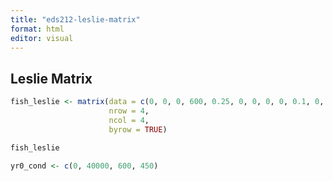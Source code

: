 ```yaml
---
title: "eds212-leslie-matrix"
format: html
editor: visual
---
```


## Leslie Matrix

```r
fish_leslie <- matrix(data = c(0, 0, 0, 600, 0.25, 0, 0, 0, 0, 0.1, 0, 0, 0, 0, 0.4, 0.8),
                      nrow = 4,
                      ncol = 4,
                      byrow = TRUE)
```

```r
fish_leslie
```

```r
yr0_cond <- c(0, 40000, 600, 450)
```
